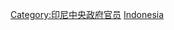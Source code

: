 {{Commonscat|Vice Presidents of Indonesia}}

[[Category:印尼中央政府官员|Category:印尼中央政府官员]]
[[Category:各國副總統|Indonesia]]